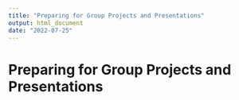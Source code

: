 ```yaml
---
title: "Preparing for Group Projects and Presentations"
output: html_document
date: "2022-07-25"
---
```


# Preparing for Group Projects and Presentations
